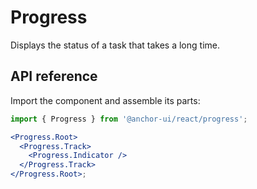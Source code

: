 # Progress

<Subtitle>Displays the status of a task that takes a long time.</Subtitle>
<Meta
  name="description"
  content="A high-quality, unstyled React progress bar component that displays the status of a task that takes a long time."
/>

<Demo path="./demos/hero" />

## API reference

Import the component and assemble its parts:

```jsx title="Anatomy"
import { Progress } from '@anchor-ui/react/progress';

<Progress.Root>
  <Progress.Track>
    <Progress.Indicator />
  </Progress.Track>
</Progress.Root>;
```

<Reference component="Progress" parts="Root, Track, Indicator" />
